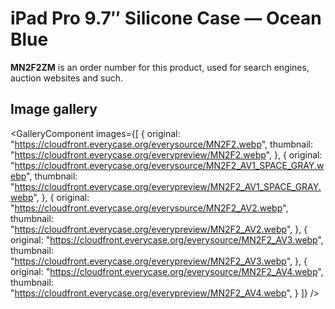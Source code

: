 
# iPad Pro 9.7″ Silicone Case — Ocean Blue

<Callout type='info' emoji='👉🏻'>**MN2F2ZM** is an order number for this product, used for search engines, auction websites and such.</Callout>

## Image gallery

<GalleryComponent
    images={[
      {
        original: "https://cloudfront.everycase.org/everysource/MN2F2.webp",
        thumbnail: "https://cloudfront.everycase.org/everypreview/MN2F2.webp",
      },
      {
        original: "https://cloudfront.everycase.org/everysource/MN2F2_AV1_SPACE_GRAY.webp",
        thumbnail: "https://cloudfront.everycase.org/everypreview/MN2F2_AV1_SPACE_GRAY.webp",
      },
      {
        original: "https://cloudfront.everycase.org/everysource/MN2F2_AV2.webp",
        thumbnail: "https://cloudfront.everycase.org/everypreview/MN2F2_AV2.webp",
      },
      {
        original: "https://cloudfront.everycase.org/everysource/MN2F2_AV3.webp",
        thumbnail: "https://cloudfront.everycase.org/everypreview/MN2F2_AV3.webp",
      },
      {
        original: "https://cloudfront.everycase.org/everysource/MN2F2_AV4.webp",
        thumbnail: "https://cloudfront.everycase.org/everypreview/MN2F2_AV4.webp",
      }
    ]}
  />
